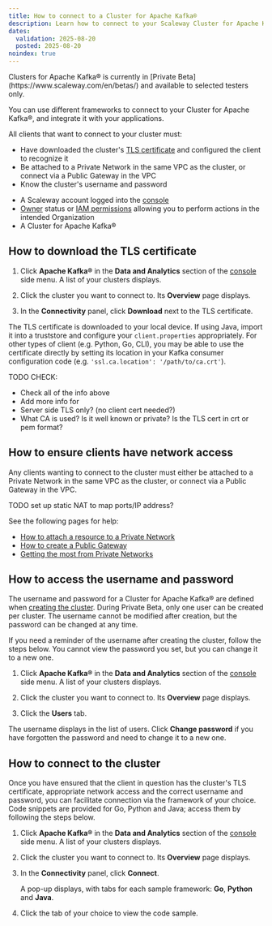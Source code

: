 ```yaml
---
title: How to connect to a Cluster for Apache Kafka®
description: Learn how to connect to your Scaleway Cluster for Apache Kafka® wih Scaleway, and understand how to securely establish a connection using TLS certificates and credentials.
dates:
  validation: 2025-08-20
  posted: 2025-08-20
noindex: true
---
```


<Message type="note">
Clusters for Apache Kafka® is currently in [Private Beta](https://www.scaleway.com/en/betas/) and available to selected testers only.
</Message>

You can use different frameworks to connect to your Cluster for Apache Kafka®, and integrate it with your applications.

All clients that want to connect to your cluster must:

- Have downloaded the cluster's [TLS certificate](TODO) and configured the client to recognize it
- Be attached to a Private Network in the same VPC as the cluster, or connect via a Public Gateway in the VPC
- Know the cluster's username and password

<Requirements />

  - A Scaleway account logged into the [console](https://console.scaleway.com)
  - [Owner](/iam/concepts/#owner) status or [IAM permissions](/iam/concepts/#permission) allowing you to perform actions in the intended Organization
  - A Cluster for Apache Kafka®

## How to download the TLS certificate

1. Click **Apache Kafka®** in the **Data and Analytics** section of the [console](https://console.scaleway.com/) side menu. A list of your clusters displays.

2. Click the cluster you want to connect to. Its **Overview** page displays.

3. In the **Connectivity** panel, click **Download** next to the TLS certificate.

The TLS certificate is downloaded to your local device. If using Java, import it into a truststore and configure your `client.properties` appropriately. For other types of client (e.g. Python, Go, CLI), you may be able to use the certificate directly by setting its location in your Kafka consumer configuration code (e.g. `'ssl.ca.location': '/path/to/ca.crt'`).

TODO CHECK:
- Check all of the info above
- Add more info for 
- Server side TLS only? (no client cert needed?)
- What CA is used? Is it well known or private? Is the TLS cert in crt or pem format?

## How to ensure clients have network access

Any clients wanting to connect to the cluster must either be attached to a Private Network in the same VPC as the cluster, or connect via a Public Gateway in the VPC.

TODO set up static NAT to map ports/IP address?

See the following pages for help:
- [How to attach a resource to a Private Network](/vpc/how-to/attach-resources-to-pn/)
- [How to create a Public Gateway](/public-gateways/how-to/create-a-public-gateway/)
- [Getting the most from Private Networks](/vpc/reference-content/getting-most-private-networks/)

## How to access the username and password

The username and password for a Cluster for Apache Kafka® are defined when [creating the cluster](/clusters-for-kafka/how-to/create-cluster/). During Private Beta, only one user can be created per cluster. The username cannot be modified after creation, but the password can be changed at any time.

If you need a reminder of the username after creating the cluster, follow the steps below. You cannot view the password you set, but you can change it to a new one.

1. Click **Apache Kafka®** in the **Data and Analytics** section of the [console](https://console.scaleway.com/) side menu. A list of your clusters displays.

2. Click the cluster you want to connect to. Its **Overview** page displays.

3. Click the **Users** tab.

The username displays in the list of users. Click **Change password** if you have forgotten the password and need to change it to a new one.

## How to connect to the cluster

Once you have ensured that the client in question has the cluster's TLS certificate, appropriate network access and the correct username and password, you can facilitate connection via the framework of your choice. Code snippets are provided for Go, Python and Java; access them by following the steps below.

1. Click **Apache Kafka®** in the **Data and Analytics** section of the [console](https://console.scaleway.com/) side menu. A list of your clusters displays.

2. Click the cluster you want to connect to. Its **Overview** page displays.

3. In the **Connectivity** panel, click **Connect**.

    A pop-up displays, with tabs for each sample framework: **Go**, **Python** and **Java**.

4. Click the tab of your choice to view the code sample.